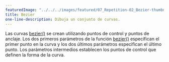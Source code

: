 ---
featuredImage: "../../../images/featured/07_Repetition-02_Bezier-thumbnail.png"
title: Bezier
one-line-description: Dibuja un conjunto de curvas.
---

Las curvas <a href="https://p5js.org/reference/#/p5/bezier" target="_blank">bezier()</a> 
se crean utilizando puntos de control y puntos de anclaje. Los dos primeros parámetros de 
la función <a href="https://p5js.org/reference/#/p5/bezier" target="_blank">bezier()</a> 
especifican el primer punto en la curva y los dos últimos parámetros especifican el último 
punto. Los parámetros intermedios establecen los puntos de control que definen la forma de la curva.
